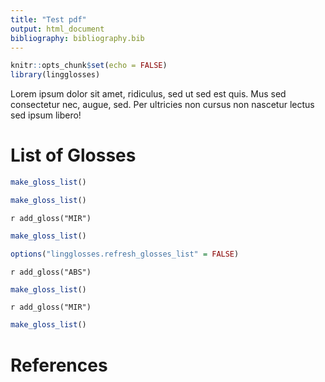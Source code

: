 ```yaml
---
title: "Test pdf"
output: html_document
bibliography: bibliography.bib
---
```


```r
knitr::opts_chunk$set(echo = FALSE)
library(lingglosses)
```

Lorem ipsum dolor sit amet, ridiculus, sed ut sed est quis. Mus sed consectetur nec, augue, sed. Per ultricies non cursus non nascetur lectus sed ipsum libero!


# List of Glosses

```r
make_gloss_list()
```

```r
make_gloss_list()
```

`r add_gloss("MIR")`

```r
make_gloss_list()
```

```r
options("lingglosses.refresh_glosses_list" = FALSE)
```

`r add_gloss("ABS")`

```r
make_gloss_list()
```


`r add_gloss("MIR")`

```r
make_gloss_list()
```


# References
